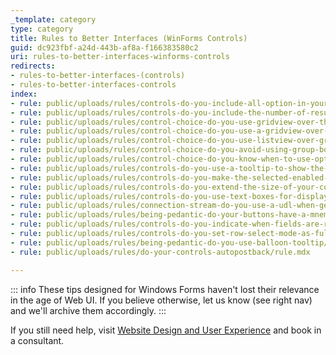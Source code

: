 ```yaml
---
_template: category
type: category
title: Rules to Better Interfaces (WinForms Controls)
guid: dc923fbf-a24d-443b-af8a-f166383580c2
uri: rules-to-better-interfaces-winforms-controls
redirects:
- rules-to-better-interfaces-(controls)
- rules-to-better-interfaces-controls
index:
- rule: public/uploads/rules/controls-do-you-include-all-option-in-your-comboboxes/rule.mdx
- rule: public/uploads/rules/controls-do-you-include-the-number-of-results-in-comboboxes/rule.mdx
- rule: public/uploads/rules/control-choice-do-you-use-gridview-over-the-checkedlistbox/rule.mdx
- rule: public/uploads/rules/control-choice-do-you-use-a-gridview-over-the-listbox/rule.mdx
- rule: public/uploads/rules/control-choice-do-you-use-listview-over-gridview-was-datagrid-for-readonly-windows-forms-only/rule.mdx
- rule: public/uploads/rules/control-choice-do-you-avoid-using-group-box-and-use-a-line-to-organize-your-form/rule.mdx
- rule: public/uploads/rules/control-choice-do-you-know-when-to-use-options-group-radio-buttons-instead-of-combobox/rule.mdx
- rule: public/uploads/rules/controls-do-you-use-a-tooltip-to-show-the-full-text-of-hidden-listview-data/rule.mdx
- rule: public/uploads/rules/controls-do-you-make-the-selected-enabled-rows-stand-out-in-a-datagrid/rule.mdx
- rule: public/uploads/rules/controls-do-you-extend-the-size-of-your-comboboxes-to-show-as-many-results-as-possible-windows-forms-only/rule.mdx
- rule: public/uploads/rules/controls-do-you-use-text-boxes-for-displaying-data/rule.mdx
- rule: public/uploads/rules/connection-stream-do-you-use-a-udl-when-getting-database-settings/rule.mdx
- rule: public/uploads/rules/being-pedantic-do-your-buttons-have-a-mnemonic/rule.mdx
- rule: public/uploads/rules/controls-do-you-indicate-when-fields-are-read-only-or-calculated/rule.mdx
- rule: public/uploads/rules/controls-do-you-set-row-select-mode-as-fullrowselect-for-datagridview-if-it-is-read-only-windows-forms-only/rule.mdx
- rule: public/uploads/rules/being-pedantic-do-you-use-balloon-tooltip/rule.mdx
- rule: public/uploads/rules/do-your-controls-autopostback/rule.mdx

---
```


::: info
These tips designed for Windows Forms haven't lost their relevance in the age of Web UI. If you believe otherwise, let us know (see right nav) and we'll archive them accordingly.
:::

If you still need help, visit [Website Design and User Experience](https://www.ssw.com.au/ssw/Consulting/UI-UX-Design.aspx) and book in a consultant.
